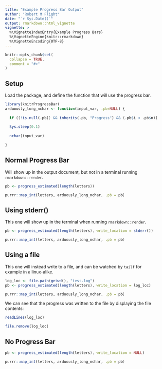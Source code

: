 ```yaml
---
title: "Example Progress Bar Output"
author: "Robert M Flight"
date: "`r Sys.Date()`"
output: rmarkdown::html_vignette
vignette: >
  %\VignetteIndexEntry{Example Progress Bars}
  %\VignetteEngine{knitr::rmarkdown}
  %\VignetteEncoding{UTF-8}
---
```


```r
knitr::opts_chunk$set(
  collapse = TRUE,
  comment = "#>"
)
```

## Setup

Load the package, and define the function that will use the progress bar.

```r
library(knitrProgressBar)
arduously_long_nchar <- function(input_var, .pb=NULL) {
  
  if ((!is.null(.pb)) && inherits(.pb, "Progress") && (.pb$i < .pb$n)) .pb$tick()$print()
  
  Sys.sleep(0.1)
  
  nchar(input_var)
  
}
```

## Normal Progress Bar

Will show up in the output document, but not in a terminal running `rmarkdown::render`.

```r
pb <- progress_estimated(length(letters))

purrr::map_int(letters, arduously_long_nchar, .pb = pb)
```

## Using stderr()

This one will show up in the terminal when running `rmarkdown::render`.

```r
pb <- progress_estimated(length(letters), write_location = stderr())

purrr::map_int(letters, arduously_long_nchar, .pb = pb)
```

## Using a file

This one will instead write to a file, and can be watched by `tailf` for example
in a linux-alike.

```r
log_loc <- file.path(getwd(), "test.log")
pb <- progress_estimated(length(letters), write_location = log_loc)

purrr::map_int(letters, arduously_long_nchar, .pb = pb)
```

We can see that the progress was written to the file by displaying the file contents:

```r
readLines(log_loc)
```

```r
file.remove(log_loc)
```

## No Progress Bar

```r
pb <- progress_estimated(length(letters), write_location = NULL)

purrr::map_int(letters, arduously_long_nchar, .pb = pb)
```
